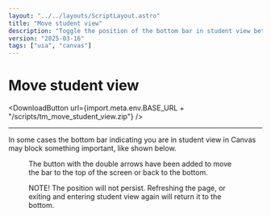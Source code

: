 ```yaml
---
layout: "../../layouts/ScriptLayout.astro"
title: "Move student view"
description: "Toggle the position of the bottom bar in student view between top or bottom."
version: "2025-03-16"
tags: ["uia", "canvas"]
---
```


# Move student view

<DownloadButton url={import.meta.env.BASE_URL + "/scripts/tm_move_student_view.zip"} />

<hr />

In some cases the bottom bar indicating you are in student view in Canvas may block something important, like shown below.

<Figure src={import.meta.env.BASE_URL + "/images/move_student_view.png"} alt="Screenshot of student view bar blocking the lower part of the screen." cap="Screenshot showing how the student view bar can block the lower part of the screen in Canvas." />

The button with the double arrows have been added to move the bar to the top of the screen or back to the bottom.

NOTE! The position will not persist. Refreshing the page, or exiting and entering student view again will return it to the bottom.